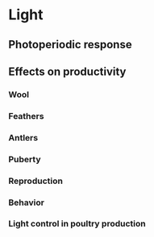# Light  

## Photoperiodic response

## Effects on productivity
### Wool
### Feathers
### Antlers
### Puberty
### Reproduction
### Behavior
### Light control in poultry production

